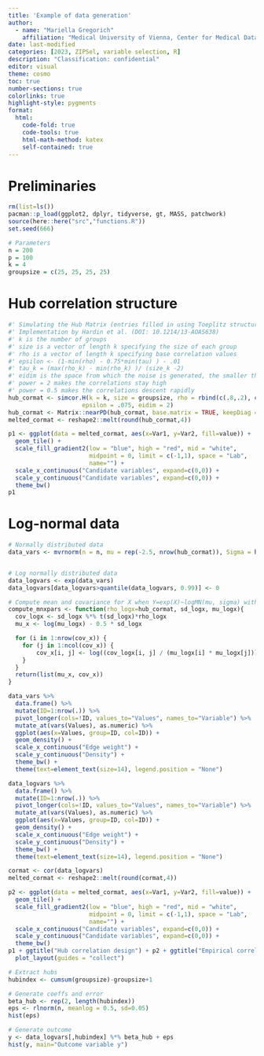```yaml
---
title: 'Example of data generation'
author:
  - name: "Mariella Gregorich"
    affiliation: "Medical University of Vienna, Center for Medical Data Science"
date: last-modified
categories: [2023, ZIPSel, variable selection, R]
description: "Classification: confidential"
editor: visual
theme: cosmo
toc: true  
number-sections: true
colorlinks: true
highlight-style: pygments
format:
  html: 
    code-fold: true
    code-tools: true
    html-math-method: katex
    self-contained: true
---
```




# Preliminaries

```r
rm(list=ls())
pacman::p_load(ggplot2, dplyr, tidyverse, gt, MASS, patchwork)
source(here::here("src","functions.R"))
set.seed(666)

# Parameters
n = 200
p = 100
k = 4
groupsize = c(25, 25, 25, 25)
```


# Hub correlation structure

```r
#' Simulating the Hub Matrix (entries filled in using Toeplitz structure)
#' Implementation by Hardin et al. (DOI: 10.1214/13-AOAS638)
#' k is the number of groups
#' size is a vector of length k specifying the size of each group 
#' rho is a vector of length k specifying base correlation values
#' epsilon <- (1-min(rho) - 0.75*min(tau) ) - .01
#' tau_k = (max(rho_k) - min(rho_k) )/ (size_k -2) 
#' eidim is the space from which the noise is generated, the smaller the more noise
#' power = 2 makes the correlations stay high
#' power = 0.5 makes the correlations descent rapidly
hub_cormat <- simcor.H(k = k, size = groupsize, rho = rbind(c(.8,.2), c(.8,.2), c(.8,.2), c(.4,.2)), power = 1,
                     epsilon = .075, eidim = 2)
hub_cormat <- Matrix::nearPD(hub_cormat, base.matrix = TRUE, keepDiag = TRUE)$mat
melted_cormat <- reshape2::melt(round(hub_cormat,4))

p1 <- ggplot(data = melted_cormat, aes(x=Var1, y=Var2, fill=value)) + 
  geom_tile() +
  scale_fill_gradient2(low = "blue", high = "red", mid = "white", 
                       midpoint = 0, limit = c(-1,1), space = "Lab", 
                       name="") +
  scale_x_continuous("Candidate variables", expand=c(0,0)) +
  scale_y_continuous("Candidate variables", expand=c(0,0)) +
  theme_bw() 
p1
```

# Log-normal data
```r
# Normally distributed data
data_vars <- mvrnorm(n = n, mu = rep(-2.5, nrow(hub_cormat)), Sigma = hub_cormat)


# Log normally distributed data
data_logvars <- exp(data_vars)
data_logvars[data_logvars>quantile(data_logvars, 0.99)] <- 0
```

```r
# Compute mean and covariance for X when Y=exp(X)~logMN(mu, sigma) with mu and sigma given
compute_mnxpars <- function(rho_logx=hub_cormat, sd_logx, mu_logx){
  cov_logx <- sd_logx %*% t(sd_logx)*rho_logx
  mu_x <- log(mu_logx) - 0.5 * sd_logx

  for (i in 1:nrow(cov_x)) {
    for (j in 1:ncol(cov_x)) {
        cov_x[i, j] <- log((cov_logx[i, j] / (mu_logx[i] * mu_logx[j])) + 1)
    }
  }
  return(list(mu_x, cov_x))
}

```


```r
data_vars %>%
  data.frame() %>%
  mutate(ID=1:nrow(.)) %>%
  pivot_longer(cols=!ID, values_to="Values", names_to="Variable") %>%
  mutate_at(vars(Values), as.numeric) %>%
  ggplot(aes(x=Values, group=ID, col=ID)) +
  geom_density() +
  scale_x_continuous("Edge weight") +
  scale_y_continuous("Density") +
  theme_bw() +
  theme(text=element_text(size=14), legend.position = "None")
```

```r
data_logvars %>%
  data.frame() %>%
  mutate(ID=1:nrow(.)) %>%
  pivot_longer(cols=!ID, values_to="Values", names_to="Variable") %>%
  mutate_at(vars(Values), as.numeric) %>%
  ggplot(aes(x=Values, group=ID, col=ID)) +
  geom_density() +
  scale_x_continuous("Edge weight") +
  scale_y_continuous("Density") +
  theme_bw() +
  theme(text=element_text(size=14), legend.position = "None")
```


```r
cormat <- cor(data_logvars)
melted_cormat <- reshape2::melt(round(cormat,4))

p2 <- ggplot(data = melted_cormat, aes(x=Var1, y=Var2, fill=value)) + 
  geom_tile() +
  scale_fill_gradient2(low = "blue", high = "red", mid = "white", 
                       midpoint = 0, limit = c(-1,1), space = "Lab", 
                       name="") +
  scale_x_continuous("Candidate variables", expand=c(0,0)) +
  scale_y_continuous("Candidate variables", expand=c(0,0)) +
  theme_bw() 
p1 + ggtitle("Hub correlation design") + p2 + ggtitle("Empirical correlation") +
  plot_layout(guides = "collect")
```

```r
# Extract hubs
hubindex <- cumsum(groupsize)-groupsize+1

# Generate coeffs and error
beta_hub <- rep(2, length(hubindex))
eps <- rlnorm(n, meanlog = 0.5, sd=0.05)
hist(eps)
```


```r
# Generate outcome
y <- data_logvars[,hubindex] %*% beta_hub + eps
hist(y, main="Outcome variable y")
```

